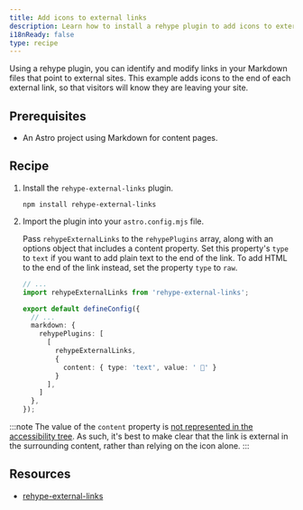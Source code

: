 ```yaml
---
title: Add icons to external links
description: Learn how to install a rehype plugin to add icons to external links in your Markdown files
i18nReady: false
type: recipe
---
```


Using a rehype plugin, you can identify and modify links in your Markdown files that point to external sites. This example adds icons to the end of each external link, so that visitors will know they are leaving your site.

## Prerequisites
- An Astro project using Markdown for content pages.

## Recipe

1. Install the `rehype-external-links` plugin.

    ```shell
    npm install rehype-external-links
    ```

2. Import the plugin into your `astro.config.mjs` file. 

	Pass `rehypeExternalLinks` to the `rehypePlugins` array, along with an options object that includes a content property. Set this property's `type` to `text` if you want to add plain text to the end of the link. To add HTML to the end of the link instead, set the property `type` to	`raw`.

    ```ts
    // ...
    import rehypeExternalLinks from 'rehype-external-links';

    export default defineConfig({
      // ...
      markdown: {
        rehypePlugins: [
          [
            rehypeExternalLinks,
            {
              content: { type: 'text', value: ' 🔗' }
            }
          ],
        ]
      },
    });
    ```

:::note
  The value of the `content` property is [not represented in the accessibility tree](https://developer.mozilla.org/en-US/docs/Web/CSS/content#accessibility_concerns). As such, it's best to make clear that the link is external in the surrounding content, rather than relying on the icon alone.
:::

## Resources
- [rehype-external-links](https://www.npmjs.com/package/rehype-external-links)
